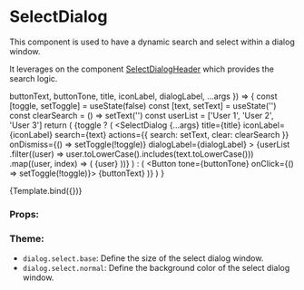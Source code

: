 
<Meta title="Components/Dialog/SelectDialog" component={SelectDialog} />

# SelectDialog

This component is used to have a dynamic search and select within a dialog window.

It leverages on the component [SelectDialogHeader](/docs/components-dialog-selectdialogheader--default-story) which provides the search logic.

  buttonText,
  buttonTone,
  title,
  iconLabel,
  dialogLabel,
  ...args
}) => {
  const [toggle, setToggle] = useState(false)
  const [text, setText] = useState('')
  const clearSearch = () => setText('')
  const userList = ['User 1', 'User 2', 'User 3']
  return (
    <NavigationProvider>
      {toggle ? (
        <SelectDialog
          {...args}
          title={title}
          iconLabel={iconLabel}
          search={text}
          actions={{ search: setText, clear: clearSearch }}
          onDismiss={() => setToggle(!toggle)}
          dialogLabel={dialogLabel}
        >
          <SectionContentList>
            {userList
              .filter((user) => user.toLowerCase().includes(text.toLowerCase()))
              .map((user, index) => (
                <SectionListItem key={index}>{user}</SectionListItem>
              ))}
          </SectionContentList>
        </SelectDialog>
      ) : (
        <Button tone={buttonTone} onClick={() => setToggle(!toggle)}>
          {buttonText}
        </Button>
      )}
    </NavigationProvider>
  )
}

<Canvas>
  <Story
    name="Default"
    args={{
      title: 'Select Dialog',
      iconLabel: 'Open search',
      buttonText: 'Reset Notification',
      buttonTone: Tone.primary,
      dialogLabel: 'Select dialog',
    }}
  >
    {Template.bind({})}
  </Story>
</Canvas>

### Props:

<ArgsTable story="Default" />

### Theme:

- `dialog.select.base`: Define the size of the select dialog window.
- `dialog.select.normal`: Define the background color of the select dialog window.
